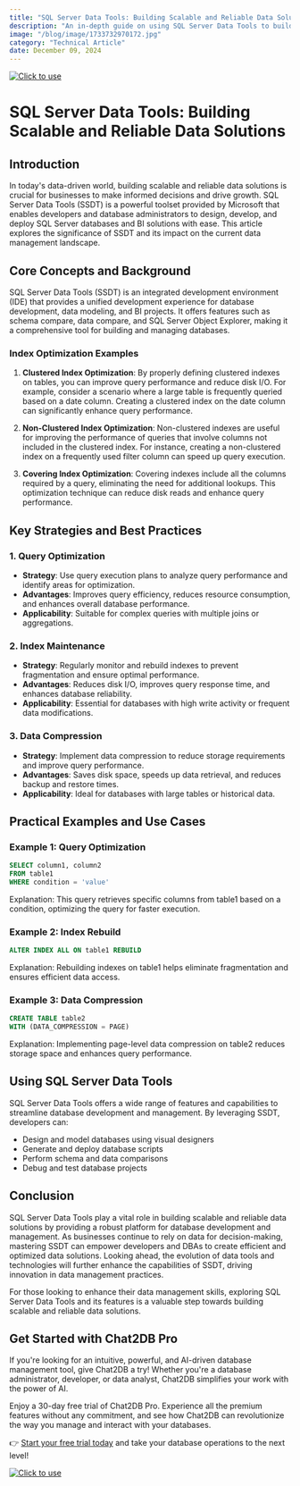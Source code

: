 ```yaml
---
title: "SQL Server Data Tools: Building Scalable and Reliable Data Solutions"
description: "An in-depth guide on using SQL Server Data Tools to build scalable and reliable data solutions, covering key concepts, strategies, practical examples, and tools."
image: "/blog/image/1733732970172.jpg"
category: "Technical Article"
date: December 09, 2024
---
```

[![Click to use](/image/blog/bg/chat2db1.png)](https://app.chat2db.ai/)
# SQL Server Data Tools: Building Scalable and Reliable Data Solutions


<Authors date="December 09, 2024">
  <Author name="Aria Wells" link="https://chat2db.ai" />
</Authors>

## Introduction

In today's data-driven world, building scalable and reliable data solutions is crucial for businesses to make informed decisions and drive growth. SQL Server Data Tools (SSDT) is a powerful toolset provided by Microsoft that enables developers and database administrators to design, develop, and deploy SQL Server databases and BI solutions with ease. This article explores the significance of SSDT and its impact on the current data management landscape.

## Core Concepts and Background

SQL Server Data Tools (SSDT) is an integrated development environment (IDE) that provides a unified development experience for database development, data modeling, and BI projects. It offers features such as schema compare, data compare, and SQL Server Object Explorer, making it a comprehensive tool for building and managing databases.

### Index Optimization Examples

1. **Clustered Index Optimization**: By properly defining clustered indexes on tables, you can improve query performance and reduce disk I/O. For example, consider a scenario where a large table is frequently queried based on a date column. Creating a clustered index on the date column can significantly enhance query performance.

2. **Non-Clustered Index Optimization**: Non-clustered indexes are useful for improving the performance of queries that involve columns not included in the clustered index. For instance, creating a non-clustered index on a frequently used filter column can speed up query execution.

3. **Covering Index Optimization**: Covering indexes include all the columns required by a query, eliminating the need for additional lookups. This optimization technique can reduce disk reads and enhance query performance.

## Key Strategies and Best Practices

### 1. Query Optimization

- **Strategy**: Use query execution plans to analyze query performance and identify areas for optimization.
- **Advantages**: Improves query efficiency, reduces resource consumption, and enhances overall database performance.
- **Applicability**: Suitable for complex queries with multiple joins or aggregations.

### 2. Index Maintenance

- **Strategy**: Regularly monitor and rebuild indexes to prevent fragmentation and ensure optimal performance.
- **Advantages**: Reduces disk I/O, improves query response time, and enhances database reliability.
- **Applicability**: Essential for databases with high write activity or frequent data modifications.

### 3. Data Compression

- **Strategy**: Implement data compression to reduce storage requirements and improve query performance.
- **Advantages**: Saves disk space, speeds up data retrieval, and reduces backup and restore times.
- **Applicability**: Ideal for databases with large tables or historical data.

## Practical Examples and Use Cases

### Example 1: Query Optimization

```sql
SELECT column1, column2
FROM table1
WHERE condition = 'value'
```

Explanation: This query retrieves specific columns from table1 based on a condition, optimizing the query for faster execution.

### Example 2: Index Rebuild

```sql
ALTER INDEX ALL ON table1 REBUILD
```

Explanation: Rebuilding indexes on table1 helps eliminate fragmentation and ensures efficient data access.

### Example 3: Data Compression

```sql
CREATE TABLE table2
WITH (DATA_COMPRESSION = PAGE)
```

Explanation: Implementing page-level data compression on table2 reduces storage space and enhances query performance.

## Using SQL Server Data Tools

SQL Server Data Tools offers a wide range of features and capabilities to streamline database development and management. By leveraging SSDT, developers can:

- Design and model databases using visual designers
- Generate and deploy database scripts
- Perform schema and data comparisons
- Debug and test database projects

## Conclusion

SQL Server Data Tools play a vital role in building scalable and reliable data solutions by providing a robust platform for database development and management. As businesses continue to rely on data for decision-making, mastering SSDT can empower developers and DBAs to create efficient and optimized data solutions. Looking ahead, the evolution of data tools and technologies will further enhance the capabilities of SSDT, driving innovation in data management practices.

For those looking to enhance their data management skills, exploring SQL Server Data Tools and its features is a valuable step towards building scalable and reliable data solutions.


## Get Started with Chat2DB Pro

If you're looking for an intuitive, powerful, and AI-driven database management tool, give Chat2DB a try! Whether you're a database administrator, developer, or data analyst, Chat2DB simplifies your work with the power of AI.

Enjoy a 30-day free trial of Chat2DB Pro. Experience all the premium features without any commitment, and see how Chat2DB can revolutionize the way you manage and interact with your databases.

👉 [Start your free trial today](https://app.chat2db.ai/) and take your database operations to the next level!

[![Click to use](/image/blog/bg/chat2db.jpg)](https://app.chat2db.ai/)